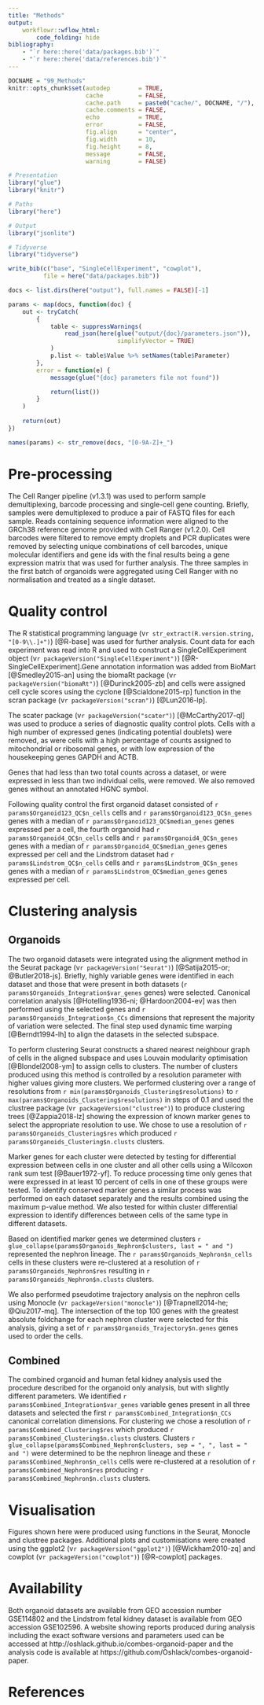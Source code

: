 ```yaml
---
title: "Methods"
output:
    workflowr::wflow_html:
        code_folding: hide
bibliography:
    - "`r here::here('data/packages.bib')`"
    - "`r here::here('data/references.bib')`"
---
```


```r
DOCNAME = "99_Methods"
knitr::opts_chunk$set(autodep        = TRUE,
                      cache          = FALSE,
                      cache.path     = paste0("cache/", DOCNAME, "/"),
                      cache.comments = FALSE,
                      echo           = TRUE,
                      error          = FALSE,
                      fig.align      = "center",
                      fig.width      = 10,
                      fig.height     = 8,
                      message        = FALSE,
                      warning        = FALSE)
```

```r
# Presentation
library("glue")
library("knitr")

# Paths
library("here")

# Output
library("jsonlite")

# Tidyverse
library("tidyverse")
```

```r
write_bib(c("base", "SingleCellExperiment", "cowplot"),
          file = here("data/packages.bib"))
```

```r
docs <- list.dirs(here("output"), full.names = FALSE)[-1]

params <- map(docs, function(doc) {
    out <- tryCatch(
        {
            table <- suppressWarnings(
                read_json(here(glue("output/{doc}/parameters.json")),
                               simplifyVector = TRUE)
            )
            p.list <- table$Value %>% setNames(table$Parameter)
        },
        error = function(e) {
            message(glue("{doc} parameters file not found"))

            return(list())
        }
    )    
    
    return(out)
})

names(params) <- str_remove(docs, "[0-9A-Z]+_")
```

Pre-processing
==============

The Cell Ranger pipeline (v1.3.1) was used to perform sample demultiplexing,
barcode processing and single-cell gene counting. Briefly, samples were
demultiplexed to produce a pair of FASTQ files for each sample. Reads containing
sequence information were aligned to the GRCh38 reference genome provided with
Cell Ranger (v1.2.0). Cell barcodes were filtered to remove empty droplets and
PCR duplicates were removed by selecting unique combinations of cell barcodes, 
unique molecular identifiers and gene ids with the final results being a gene 
expression matrix that was used for further analysis. The three samples in the
first batch of organoids were aggregated using Cell Ranger with no normalisation
and treated as a single dataset.

Quality control
===============

The R statistical programming language
(v`r str_extract(R.version.string, "[0-9\\.]+")`) [@R-base] was used for further 
analysis. Count data for each experiment was read into R and used to construct a 
SingleCellExperiment object (v`r packageVersion("SingleCellExperiment")`)
[@R-SingleCellExperiment].Gene annotation information was added from BioMart 
[@Smedley2015-an] using the biomaRt  package (v`r packageVersion("biomaRt")`) 
[@Durinck2005-zb] and cells were assigned cell cycle scores using the cyclone 
[@Scialdone2015-rp] function in the scran package (v`r packageVersion("scran")`) 
[@Lun2016-lp].

The scater package (v`r packageVersion("scater")`) [@McCarthy2017-ql] was used
to produce a series of diagnostic quality control plots. Cells with a high
number of expressed genes (indicating potential doublets) were removed, as were 
cells with a high percentage of counts assigned to mitochondrial or ribosomal
genes, or with low expression of the housekeeping genes GAPDH and ACTB.

Genes that had less than two total counts across a dataset, or were expressed in
less than two individual cells, were removed. We also removed genes without an
annotated HGNC symbol.

Following quality control the first organoid dataset consisted of
`r params$Organoid123_QC$n_cells` cells and `r params$Organoid123_QC$n_genes`
genes with a median of `r params$Organoid123_QC$median_genes` genes expressed
per a cell, the fourth organoid had `r params$Organoid4_QC$n_cells` cells and
`r params$Organoid4_QC$n_genes` genes with a median of
`r params$Organoid4_QC$median_genes` genes expressed per cell and the Lindstrom
dataset had `r params$Lindstrom_QC$n_cells` cells and
`r params$Lindstrom_QC$n_genes` genes with a median of
`r params$Lindstrom_QC$median_genes` genes expressed per cell.

Clustering analysis
===================

Organoids
---------

The two organoid datasets were integrated using the alignment method in the
Seurat package (v`r packageVersion("Seurat")`) [@Satija2015-or; @Butler2018-js].
Briefly, highly variable genes were identified in each dataset and those that
were present in both datasets (`r params$Organoids_Integration$var_genes` genes)
were selected. Canonical correlation analysis
[@Hotelling1936-ni; @Hardoon2004-ev] was then performed using the
selected genes and `r params$Organoids_Integration$n_CCs` dimensions that
represent the  majority of variation were selected. The final step used dynamic
time warping [@Berndt1994-lh] to align the datasets in the selected subspace.

To perform clustering Seurat constructs a shared nearest neighbour graph of 
cells in the aligned subspace and uses Louvain modularity optimisation 
[@Blondel2008-ym] to assign cells to clusters. The number of clusters produced
using this method is controlled by a resolution parameter with higher values
giving more clusters. We performed clustering over a range of resolutions from
`r min(params$Organoids_Clustering$resolutions)` to
`r max(params$Organoids_Clustering$resolutions)` in steps of 0.1 and used the 
clustree package (v`r packageVersion("clustree")`) to produce clustering trees
[@Zappia2018-lz] showing the expression of known marker genes to select the 
appropriate resolution to use. We chose to use a resolution of
`r params$Organoids_Clustering$res` which produced
`r params$Organoids_Clustering$n.clusts` clusters. 

Marker genes for each cluster were detected by testing for differential
expression between cells in one cluster and all other cells using a Wilcoxon
rank sum test [@Bauer1972-yf]. To reduce processing time only genes that were 
expressed in at least 10 percent of cells in one of these groups were tested. To 
identify conserved marker genes a similar process was performed on each dataset
separately and the results combined using the maximum p-value method. We also
tested for within cluster differential expression to identify differences
between cells of the same type in different datasets.

Based on identified marker genes we determined clusters
`r glue_collapse(params$Organoids_Nephron$clusters, last = " and ")` represented
the nephron lineage. The `r params$Organoids_Nephron$n_cells` cells in these
clusters were re-clustered at a resolution of
`r params$Organoids_Nephron$res` resulting in
`r params$Organoids_Nephron$n.clusts` clusters. 

We also performed pseudotime trajectory analysis on the nephron cells using
Monocle (v`r packageVersion("monocle")`) [@Trapnell2014-he; @Qiu2017-mq]. The
intersection of the top 100 genes with the greatest absolute foldchange for each
nephron cluster were selected for this analysis, giving a set of 
`r params$Organoids_Trajectory$n.genes` genes used to order the cells.

Combined
--------

The combined organoid and human fetal kidney analysis used the procedure
described for the organoid only analysis, but with slightly different parameters.
We identified `r params$Combined_Integration$var_genes` variable genes present
in all three datasets and selected the first
`r params$Combined_Integration$n_CCs` canonical correlation dimensions. For
clustering we chose a resolution of `r params$Combined_Clustering$res` which 
produced `r params$Combined_Clustering$n.clusts` clusters. Clusters
`r glue_collapse(params$Combined_Nephron$clusters, sep = ", ", last = " and ")`
were determined to be the nephron lineage and these
`r params$Combined_Nephron$n_cells` cells were re-clustered at a resolution of
`r params$Combined_Nephron$res` producing `r params$Combined_Nephron$n.clusts`
clusters.

Visualisation
=============

Figures shown here were produced using functions in the Seurat, Monocle and 
clustree packages. Additional plots and customisations were created using the
ggplot2 (v`r packageVersion("ggplot2")`) [@Wickham2010-zq] and cowplot
(v`r packageVersion("cowplot")`) [@R-cowplot] packages.

Availability
============

Both organoid datasets are available from GEO accession number GSE114802 and the
Lindstrom fetal kidney dataset is available from GEO accession GSE102596. A
website showing reports produced during analysis including the exact software
versions and parameters used can be accessed at 
http://oshlack.github.io/combes-organoid-paper and the analysis code is
available at https://github.com/Oshlack/combes-organoid-paper.

References
==========

